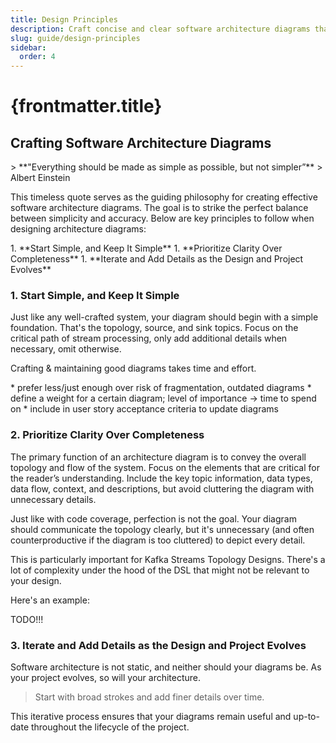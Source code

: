 ```yaml
---
title: Design Principles
description: Craft concise and clear software architecture diagrams that evolve with your project. Simplicity and clarity are essential.
slug: guide/design-principles
sidebar:
  order: 4
---
```



# {frontmatter.title}

## Crafting Software Architecture Diagrams

<div>
  > **"Everything should be made as simple as possible, but not simpler”**
  > Albert Einstein
</div>

This timeless quote serves as the guiding philosophy for creating effective software architecture diagrams. The goal
is to strike the perfect balance between simplicity and accuracy. Below are key principles to follow when designing
architecture diagrams:
<div class="[&_strong]:font-semibold">
1. **Start Simple, and Keep It Simple**
1. **Prioritize Clarity Over Completeness**
1. **Iterate and Add Details as the Design and Project Evolves**
</div>


### 1. **Start Simple, and Keep It Simple**
Just like any well-crafted system, your diagram should begin with a simple foundation. That's the topology, source, and
sink topics. Focus on the critical path of stream processing, only add additional details when necessary, omit otherwise.

Crafting & maintaining good diagrams takes time and effort.
<div class="leading-normal li0-mt-tight ul-mt-tight ml-4 pr-16">
  * prefer less/just enough over risk of fragmentation, outdated diagrams
  * define a weight for a certain diagram;
  level of importance -> time to spend on
  * include in user story acceptance criteria to update diagrams
</div>

### 2. **Prioritize Clarity Over Completeness**
The primary function of an architecture diagram is to convey the overall topology and flow of the system. Focus on the
elements that are critical for the reader’s understanding. Include the key topic information, data types, data flow,
context, and descriptions, but avoid cluttering the diagram with unnecessary details.

Just like with code coverage, perfection is not the goal. Your diagram should communicate the topology clearly, but
it's unnecessary (and often counterproductive if the diagram is too cluttered) to depict every detail.

This is particularly important for Kafka Streams Topology Designs. There's a lot of complexity under the hood of the
DSL that might not be relevant to your design.

Here's an example:

TODO!!!

### 3. **Iterate and Add Details as the Design and Project Evolves**
Software architecture is not static, and neither should your diagrams be. As your project evolves, so will your
architecture.

> <div class="font-semibold">Start with broad strokes and add finer details over time.</div>

This iterative process ensures that your diagrams remain useful and up-to-date throughout the lifecycle of the project.


[//]: # (## Architecture Diagrams)

[//]: # ()
[//]: # (### Quick takeaways)

[//]: # ()
[//]: # (<TwoCols>)

[//]: # (    <div class="leading-normal li0-mt-tight ul-mt-tight my-6 ml-4 pr-16">)

[//]: # (        * always add a **legend**, incl. meaning of)

[//]: # (        * box/shape/edges)

[//]: # (        * arrows)

[//]: # (        * lines)

[//]: # (        * line types)

[//]: # (        * colours)

[//]: # (        * **glossary** for misleading/undocumented acronyms or too vague/generic terms)

[//]: # (        * always add+show **version**)

[//]: # (    </div>)

[//]: # (    <div class="-ml-12">)

[//]: # (        <div class="mt-15" ></div>)

[//]: # ()
[//]: # (        <div class="leading-normal li0-mt-tight ul-mt-tight my-6 ml-4">)

[//]: # (            * **right number** of diagrams)

[//]: # (            * **don’t mix up** the **level of detail**)

[//]: # (            * keep structural and semantic **consistency across diagrams**)

[//]: # (            * add **enough text** so it hardly requires additional explanation)

[//]: # (            * "a picture is worth a thousand words" => "if it raises more questions than answers, the diagram is not well created")

[//]: # (            * **avoid any need for further clarifications** by including all necessary details in a diagram)

[//]: # (            * balance between cluttered vs. too vague)

[//]: # (        </div>)

[//]: # (    </div>)

[//]: # (</TwoCols>)

[//]: # ()
[//]: # (### Additional notes & things to mention)

[//]: # ()
[//]: # (<TwoCols>)

[//]: # (<div>)

[//]: # (    Diagrams can be very powerful for various use cases and can have a big impact on a project at different stages, e.g.)

[//]: # (    <div class="leading-normal li0-mt-tight ul-mt-tight ml-4">)

[//]: # (        * synthesis &#40;design process&#41;)

[//]: # (        * architecture review)

[//]: # (        * decision-making)

[//]: # (        * knowledge transfer)

[//]: # (        * on-boarding)

[//]: # (    </div>)

[//]: # (</div>)

[//]: # (<div>)

[//]: # (    Crafting & maintaining good diagrams takes time and effort)

[//]: # (    <div class="leading-normal li0-mt-tight ul-mt-tight ml-4 pr-16">)

[//]: # (        * prefer less/just enough over risk of fragmentation, outdated diagrams)

[//]: # (        * define a weight for a certain diagram;)

[//]: # (        level of importance -> time to spend on)

[//]: # (        * include in user story acceptance criteria to update diagrams)

[//]: # (    </div>)

[//]: # (</div>)

[//]: # (</TwoCols>)

